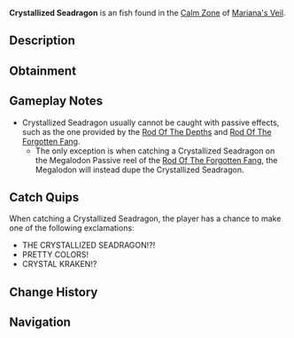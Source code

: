 {{FishInfobox
|image          = Crystallized Seadragon.png
|rarity         = Exotic
|sea            = First Sea
|location       = [[Calm Zone]]
|sublocation    = 
|sources        = Fishing Rod
|nopassive      = 1
|radar_location = 
|prog_speed     = -95
|xp             = 40000
|weather        = Windy
|time           = 
|season         = Spring
|bait           = Shark Head
|base_weight    = 120000
|base_value     = 35000
|weight_range   = 70000
|base_chance    = 0.1
|base_resil     = 1
}}
'''Crystallized Seadragon''' is an {{Rarity|Exotic}} fish found in the [[Calm Zone]] of [[Mariana's Veil]].

== Description ==
{{Description|A majestic, dragon-like creature with crystal scales that shimmer in the light. It is said to be the guardian of the Calm Zone.|Bestiary Entry}}

== Obtainment ==
{{Description|Appears during the calmest days, when the wind is strong.|Bestiary Hint}}
{{Fish Availability|
Mariana's Veil/Calm Zone
|top_rods      = 
Tempest Rod\7673\21857.05;
Challenger's Rod\7609.18\21850.58;
Summit Rod\5317.31\15860.65;
Seraphic Rod\5267.15\14990.89;
Abyssal Specter Rod\5000.45\14639.42;
Ice Warpers Rod\366.96\1083.78;
Celestial Rod\1714.1\5062.38;
Champions Rod\2540.3\7405.69;
Krampus's Rod\-3.7\-9.44;
Steady Rod\-0.13\-0.34;
Ethereal Prism Rod\4032.11\11136;
Rod Of The Forgotten Fang\2246.74\6238.12;
No-Life Rod\1742.31\5046.74;
Rod Of The Exalted One\386.22\1050.4;
Avalanche Rod\-2.96\-7.54;
Zeus Rod\-5.49\-14.01
|recommended   = Challenger's Rod
}}

== Gameplay Notes ==
* Crystallized Seadragon usually cannot be caught with passive effects, such as the one provided by the [[Rod Of The Depths]] and [[Rod Of The Forgotten Fang]].
** The only exception is when catching a Crystallized Seadragon on the Megalodon Passive reel of the [[Rod Of The Forgotten Fang]], the Megalodon will instead dupe the Crystallized Seadragon.

== Catch Quips ==
When catching a Crystallized Seadragon, the player has a chance to make one of the following exclamations:
* THE CRYSTALLIZED SEADRAGON!?!
* PRETTY COLORS!
* CRYSTAL KRAKEN!?

== Change History ==
{{Change History|{{subst:Current Version}}}}

== Navigation ==
{{Fish Navbox|Calm Zone}}